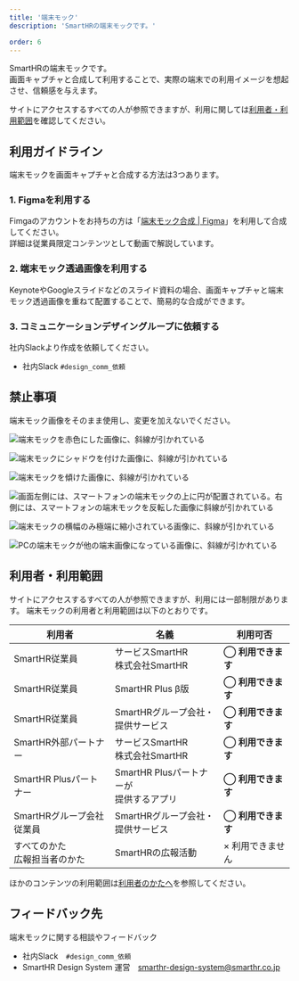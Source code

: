 ```yaml
---
title: '端末モック'
description: 'SmartHRの端末モックです。'

order: 6
---
```



SmartHRの端末モックです。  
画面キャプチャと合成して利用することで、実際の端末での利用イメージを想起させ、信頼感を与えます。

サイトにアクセスするすべての人が参照できますが、利用に関しては[利用者・利用範囲](#h2-2)を確認してください。

## 利用ガイドライン

端末モックを画面キャプチャと合成する方法は3つあります。  

### 1. Figmaを利用する

Fimgaのアカウントをお持ちの方は「<a href="https://www.figma.com/file/ul8bbn8p3aPIXo0DsjjsA6/%E7%AB%AF%E6%9C%AB%E3%83%A2%E3%83%83%E3%82%AF%E5%90%88%E6%88%90?node-id=723%3A121" target="_blank">端末モック合成 | Figma</a>」を利用して合成してください。  
詳細は従業員限定コンテンツとして動画で解説しています。

<Private path="/communication/mock.md"/>

###  2. 端末モック透過画像を利用する

KeynoteやGoogleスライドなどのスライド資料の場合、画面キャプチャと端末モック透過画像を重ねて配置することで、簡易的な合成ができます。

<Private path="/communication/capture-mock-transparent.md"/>

###  3. コミュニケーションデザイングループに依頼する

社内Slackより作成を依頼してください。
- 社内Slack `#design_comm_依頼`


## 禁止事項
端末モック画像をそのまま使用し、変更を加えないでください。

<Grid>
  <ImgWithDesc description="色味を変更してはいけない">

  ![端末モックを赤色にした画像に、斜線が引かれている](./images/mock/edit-mock_ng_color.png)

  </ImgWithDesc>

  <ImgWithDesc description="シャドウを加工してはいけない">

  ![端末モックにシャドウを付けた画像に、斜線が引かれている](./images/mock/edit-mock_ng_shadow.png)

  </ImgWithDesc>

  <ImgWithDesc description="傾けてはいけない">

  ![端末モックを傾けた画像に、斜線が引かれている](./images/mock/edit-mock_ng_oblique.png)

  </ImgWithDesc>

  <ImgWithDesc description="反転してはいけない">

  ![画面左側には、スマートフォンの端末モックの上に円が配置されている。右側には、スマートフォンの端末モックを反転した画像に斜線が引かれている](./images/mock/edit-mock_ng_reversal.png)

  </ImgWithDesc>

  <ImgWithDesc description="変形してはいけない">

  ![端末モックの横幅のみ極端に縮小されている画像に、斜線が引かれている](./images/mock/edit-mock_ng_transform.png)

  </ImgWithDesc>

  <ImgWithDesc description="同じ画像内で他の端末画像と組み合わせてはいけない">

  ![PCの端末モックが他の端末画像になっている画像に、斜線が引かれている](./images/mock/edit-mock_ng_combine.png)

  </ImgWithDesc>
</Grid>




## 利用者・利用範囲

サイトにアクセスするすべての人が参照できますが、利用には一部制限があります。
端末モックの利用者と利用範囲は以下のとおりです。

<TableWrapper>
  <table>
    <thead>
      <tr>
        <th>利用者</th>
        <th>名義</th>
        <th>利用可否</th>
      </tr>
    </thead>
    <tbody>
      <tr>
        <td>SmartHR従業員</td>
        <td>サービスSmartHR<br/>株式会社SmartHR</td>
        <td><strong>◯ 利用できます</strong></td>
      </tr>
      <tr>
        <td>SmartHR従業員</td>
        <td>SmartHR Plus β版</td>
        <td><strong>◯ 利用できます</strong></td>
      </tr>
      <tr>
        <td>SmartHR従業員</td>
        <td>SmartHRグループ会社・<br/>提供サービス</td>
        <td><strong>◯ 利用できます</strong></td>
      </tr>
      <tr>
        <td>SmartHR外部パートナー</td>
        <td>サービスSmartHR<br/>株式会社SmartHR</td>
        <td><strong>◯ 利用できます</strong></td>
      </tr>
      <tr>
        <td>SmartHR Plusパートナー</td>
        <td>SmartHR Plusパートナーが<br/>提供するアプリ</td>
        <td><strong>◯ 利用できます</strong></td>
      </tr>
      <tr>
        <td>SmartHRグループ会社<br/>従業員</td>
        <td>SmartHRグループ会社・<br/>提供サービス</td>
        <td><strong>◯ 利用できます</strong></td>
      </tr>
      <tr>
        <td>すべてのかた<br/>広報担当者のかた</td>
        <td>SmartHRの広報活動</td>
        <td>× 利用できません</td>
      </tr>
    </tbody>
  </table>
</TableWrapper>

ほかのコンテンツの利用範囲は[利用者のかたへ](/introduction/user/)を参照してください。



## フィードバック先
端末モックに関する相談やフィードバック  
- 社内Slack　`#design_comm_依頼`
- SmartHR Design System 運営　smarthr-design-system@smarthr.co.jp  